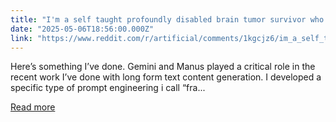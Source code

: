 ```yaml
---
title: "I'm a self taught profoundly disabled brain tumor survivor who was homeless just two years ago and I think I did a big thing"
date: "2025-05-06T18:56:00.000Z"
link: "https://www.reddit.com/r/artificial/comments/1kgcjz6/im_a_self_taught_profoundly_disabled_brain_tumor/"
---
```


Here’s something I’ve done. 
 Gemini and Manus played a critical role in the recent work I’ve done with long form text content generation. I developed a specific type of prompt engineering i call “fra...

[Read more](https://www.reddit.com/r/artificial/comments/1kgcjz6/im_a_self_taught_profoundly_disabled_brain_tumor/)
